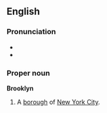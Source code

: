 ==English==

===Pronunciation===
*{{audio|Nl-Breukelen.ogg|Audio (Dutch roots)}}
*{{audio|en-us-brooklyn.ogg|Audio (US)}}

===Proper noun===
'''Brooklyn'''
# A [[borough]] of [[New York City]].